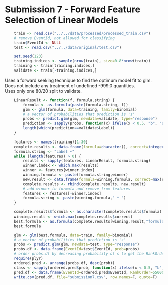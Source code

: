 Submission 7 - Forward Feature Selection of Linear Models
========================================================
```r
    train <- read.csv("../../data/processed/processed_train.csv")
    # remove EventId, not allowed for classifying
    train$EventId <- NULL
    test <- read.csv("../../data/original/test.csv")
```
```r
    set.seed(123)
    training.indices <- sample(nrow(train), size=0.8*nrow(train))
    training <- train[training.indices,]
    validate <- train[-training.indices,]
```
Uses a forward seeking technique to find the optimum model fit to glm.  
Does not include any treatment of undefined -999.0 quantities.  
Uses only one 80/20 split to validate.  
```r
    LinearResult <- function(f, formula.string) {
        formula <- as.formula(paste(formula.string, f))
        glm <- glm(formula, data=training, family=binomial)
        # a vector of probabilities that prediction is 's'
        probs <- predict.glm(glm, newdata=validate, type="response")
        prediction <- sapply(probs, function(x) ifelse(x < 0.5, "b", "s"))
        length(which(prediction==validate$Label))
    }
```

```r
    features <- names(training)[1:30]
    complete.results <- data.frame(formula=character(), correct=integer())
    formula.string <- "Label ~"
    while (length(features) > 0) {
        results <- sapply(features, LinearResult, formula.string)
        winner.index <- which.max(results)
        winner <- features[winner.index]
        winning.formula <- paste(formula.string,winner)
        new.result <- data.frame(formula=winning.formula, correct=max(results))
        complete.results <- rbind(complete.results, new.result)
        # add winner to formula and remove from features
        features <- features[-winner.index]
        formula.string <- paste(winning.formula," + ")
    }
```
```r
    complete.results$formula <- as.character(complete.results$formula)
    winning.result <- which.max(complete.results$correct)
    best.formula <- as.formula(complete.results[winning.result,"formula"])
    best.formula
```
```r
    glm <- glm(best.formula, data=train, family=binomial)
    # a vector of probabilities that prediction is 's'
    probs <- predict.glm(glm, newdata=test, type="response")
    probs.df <- data.frame(EventId=test$EventId, prob=probs)
    # order probs.df by decreasing probability of s to get the RankOrder
    require(plyr)    
    ordered.pred <- arrange(probs.df, desc(prob))
    class <- sapply(ordered.pred$prob, function(x) ifelse(x < 0.5, "b", "s"))
    pred.df <- data.frame(EventId=ordered.pred$EventId, RankOrder=550000:1, Class=class)
    write.csv(pred.df, file="submission7.csv", row.names=F, quote=F)
```




